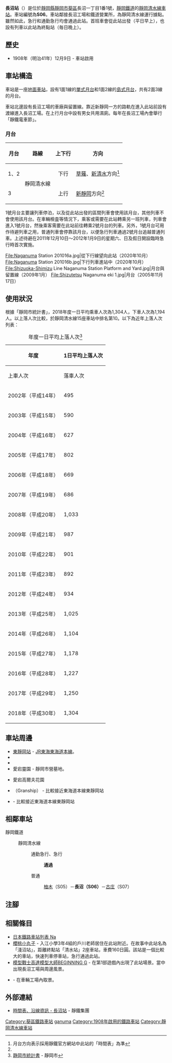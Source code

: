 {{NoteTA
|T=zh-hans:长沼站 (静冈县);zh-hk:長沼站 (靜岡縣);zh-tw:長沼車站 (靜岡縣);
|1=zh-hans:长沼站;zh-hk:長沼站;zh-tw:長沼車站;
|2=zh-hans:庄;zh-hk:庄;zh-tw:庄;
}}
{{Infobox station
|公司色 = #3366FF
|站名 = 長沼
|圖片 = Shizuoka-Railway-Naganuma-Sta01.JPG
|圖片說明 = 車站入口（2013年4月）
|日文原名 = 長沼
|平假名 = ながぬま
|羅馬拼音 = Naganuma
|副站名 = 
|電報略號 = 
|所在地 = {{JPN}}[[靜岡縣|靜岡縣]][[靜岡市|靜岡市]][[葵區|葵區]]長沼一丁目1番1號<ref>在1996年（平成8年）11月18日，車站地址從「長沼町一丁目」改名而成</ref>
|座標 = {{coord|34|59|20.02|N|138|24|45.28|E|type:railwaystation_region:JP-24|display=inline,title}}
|車站構造 = [[地面車站|地面車站]]
|月台配置 = 2面3線
|啟用年月日 = 1908年（明治41年）12月9日
|廢站年月日 = 
|乘客人數 = 1,304
|上下車人次 = 
|統計年度 = 2018
|轉車 = [[File:JR_logo_(central).svg|21px]]{{JR海車站編號|CA|16}} [[東靜岡站|東靜岡站]] 步行8分鐘<br />（<small>[[東海旅客鐵道|東海旅客鐵道]]（JR東海）</small>[[東海道本線|東海道本線]]）
|全寬備註 = 
|adjacent = {{Adjacent stations|system=靜岡鐵道|line=靜岡清水線|left=柚木|right=古庄|note-left=S05<br>1.1km|note-mid=S06<br>距離[[新靜岡站|新靜岡]]3.1km|note-right=S07<br>0.7km}}
}}
'''長沼站'''（{{jpn|j=長沼駅|hg=ながぬまえき|rm=Naganuma eki|f=y}}）是位於[[靜岡縣|靜岡縣]][[靜岡市|靜岡市]][[葵區|葵區]]長沼一丁目1番1號，[[靜岡鐵道|靜岡鐵道]]的[[靜岡清水線|靜岡清水線]][[鐵路車站|車站]]。車站編號為'''S06'''。車站鄰接長沼工場和鐵道營業所，為靜岡清水線運行據點。雖然如此，急行和通勤急行均會通過此站。首班車會從此站出發（平日早上），也設有列車以此站為終點站（毎日晚上）。

== 歷史 ==
* 1908年（明治41年）12月9日 - 車站啟用

== 車站構造 ==
車站是一座[[地面車站|地面車站]]，設有1面1線的[[單式月台|單式月台]]和1面2線的[[島式月台|島式月台]]，共有2面3線的月台。

車站北邊設有長沼工場的車廠與留置線。靠近新靜岡一方的路軌在進入此站前設有渡線進入長沼工場。在上行月台中設有男女共用濕廁。每年在長沼工場內會舉行「靜鐵電車節」。

=== 月台 ===
{| rules="rows" class="wikitable"
!月台!!路線!!上下行!!方向
|-
! 1、2
| rowspan="2"| {{Color|#3366FF|●}}靜岡清水線
| style="text-align:center" | 下行
| [[草薙站_(靜岡鐵道)|草薙]]、[[新清水駅|新清水]]方向<ref name="homen">月台方向表示採用靜鐵官方網站中此站的「時間表」為準</ref>
|-
! 3
| style="text-align:center" | 上行
| [[新靜岡站|新靜岡]]方向<ref name="homen" />
|}
1號月台主要讓列車停泊，以及從此站出發的區間列車會使用該月台，其他列車不會使用該月台。在車輛檢査等情況下，乘客或需要在此站轉乘另一班列車，列車會進入1號月台，然後乘客需要在此站前往轉乘2號月台的列車。另外，1號月台可用作待避列車之用，普通列車會停靠該月台，以便急行列車通過2號月台追越普通列車。上述待避在2011年12月10日～2012年1月9日的星期六、日及假日開設臨時急行時首次實施。

<gallery>
File:Naganuma Station 201016a.jpg|從下行線望向此站（2020年10月）
File:Naganuma Station 201016b.jpg|下行列車進站中（2020年10月）
File:Shizuoka-Shimizu Line Naganuma Station Platform and Yard.jpg|月台與留置線（2009年1月）
File:Shizutetsu Naganuma eki 1.jpg|月台（2005年11月17日）
</gallery>

== 使用狀況 ==
根據「靜岡市統計書」，2018年度一日平均乘車人次為1,304人，下車人次為1,194人。以上落人次比較，於靜岡清水線15座車站中排名第10。以下為近年上落人次列表：
{| class="wikitable" style="text-align:right;"
|+年度一日平均上落人次<ref>[http://www.city.shizuoka.jp/556_000114.html 静岡市統計書] {{Wayback|url=http://www.city.shizuoka.jp/556_000114.html |date=20190702170133 }}{{ja icon}} - 靜岡市</ref>
|-
!rowspan="2"|年度
!colspan="3"|1日平均上落人次
|-
!上車人次
!落車人次
!合計
|-
|2002年（平成14年）
|495
|662
|1,157
|-
|2003年（平成15年）
|590
|716
|1,306
|-
|2004年（平成16年）
|627
|746
|1,373
|-
|2005年（平成17年）
|802
|752
|1,554
|-
|2006年（平成18年）
|669
|762
|1,431
|-
|2007年（平成19年）
|686
|783
|1,469
|-
|2008年（平成20年）
|1,033
|997
|2,030
|-
|2009年（平成21年）
|987
|938
|1,925
|-
|2010年（平成22年）
|901
|750
|1,651
|-
|2011年（平成23年）
|892
|793
|1,685
|-
|2012年（平成24年）
|934
|847
|1,781
|-
|2013年（平成25年）
|1,025
|905
|1,930
|-
|2014年（平成26年）
|1,104
|993
|2,097
|-
|2015年（平成27年）
|1,178
|1,053
|2,231
|-
|2016年（平成28年）
|1,227
|1,107
|2,334
|-
|2017年（平成29年）
|1,250
|1,146
|2,396
|-
|2018年（平成30年）
|1,304
|1,194
|2,498
|}

== 車站周邊 ==
*[[東靜岡站|東靜岡站]] - [[東海旅客鐵道|JR東海]][[東海道本線|東海道本線]]。
*{{Translink|ja|バンダイホビーセンター|萬代興趣中心}}
*{{Translink|ja|静岡県立科学技術高等学校|靜岡縣立科學技術高等學校}}
*愛宕靈園 - 靜岡市營墓地。
*{{Translink|ja|日東紡}}愛宕高爾夫花園
*{{Translink|ja|静岡県コンベンションアーツセンター|靜岡縣會議藝術中心}}（Granship） - 比較接近東海道本線東靜岡站
*{{Translink|ja|MARK IS 静岡|MARK IS 靜岡}} - 比較接近東海道本線東靜岡站

== 相鄰車站 ==
; 靜岡鐵道
: {{車站編號s|#009|white|S}} 靜岡清水線
:: {{Color|orange|■}}通勤急行、{{Color|red|■}}急行
::: '''通過'''
:: {{Color|blue|■}}普通
::: [[柚木站_(靜岡市)|柚木]]（S05）－'''長沼（S06）'''－[[古庄站|古庄]]（S07）
== 注腳 ==
{{Reflist}}
== 相關條目 ==
{{Commonscat|Naganuma Station (Shizuoka)}}
* [[日本鐵路車站列表_Na|日本鐵路車站列表 Na]]
* [[櫻桃小丸子|櫻桃小丸子]] - 入江小學3年4組的戶川老師居住在此站附近。在故事中此站名為「淺沼站」，距離終點站「清水站」2座車站，車費160日圓。該站是一個比較大的車站，快速列車停車站，急行通過此站。
* [[模型戰士高達模型大師BEGINNING_G|模型戰士高達模型大師BEGINNING G]] - 在第1部遊戲內出現了此站場景。當中出現長沼工場與周邊風景。
* {{Translink|ja|ビー・バップ・ハイスクール 高校与太郎音頭|Be Bop高中 高校與太郎音頭}} - 在車輛工場內取景。
== 外部連結 ==
*[http://www.train.shizutetsu.co.jp/timetable/06_naganuma.html 時間表、沿線資訊 - 長沼站] {{Wayback|url=http://www.train.shizutetsu.co.jp/timetable/06_naganuma.html |date=20210116114934 }}{{ja icon}} - 靜鐵集團
{{靜岡清水線}}
{{DEFAULTSORT:Naganuma}}
[[Category:葵區鐵路車站|Category:葵區鐵路車站]]
[[Category:日本鐵路車站_Na|ganuma]]
[[Category:1908年啟用的鐵路車站|Category:1908年啟用的鐵路車站]]
[[Category:靜岡清水線車站|Category:靜岡清水線車站]]